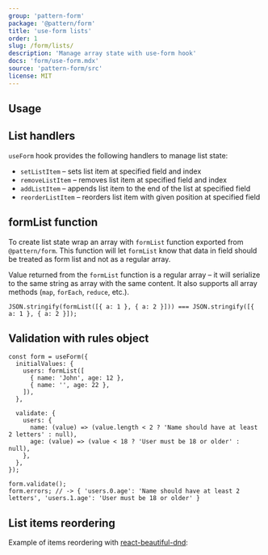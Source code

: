 ```yaml
---
group: 'pattern-form'
package: '@pattern/form'
title: 'use-form lists'
order: 1
slug: /form/lists/
description: 'Manage array state with use-form hook'
docs: 'form/use-form.mdx'
source: 'pattern-form/src'
license: MIT
---
```



## Usage

<Demo data={FormDemos.lists} />

## List handlers

`useForm` hook provides the following handlers to manage list state:

- `setListItem` – sets list item at specified field and index
- `removeListItem` – removes list item at specified field and index
- `addListItem` – appends list item to the end of the list at specified field
- `reorderListItem` – reorders list item with given position at specified field

## formList function

To create list state wrap an array with `formList` function exported from `@pattern/form`.
This function will let `formList` know that data in field should be treated as form list
and not as a regular array.

Value returned from the `formList` function is a regular array – it will serialize to the
same string as array with the same content. It also supports all array methods (`map`, `forEach`, `reduce`, etc.).

```tsx
JSON.stringify(formList([{ a: 1 }, { a: 2 }])) === JSON.stringify([{ a: 1 }, { a: 2 }]);
```

## Validation with rules object

```tsx
const form = useForm({
  initialValues: {
    users: formList([
      { name: 'John', age: 12 },
      { name: '', age: 22 },
    ]),
  },

  validate: {
    users: {
      name: (value) => (value.length < 2 ? 'Name should have at least 2 letters' : null),
      age: (value) => (value < 18 ? 'User must be 18 or older' : null),
    },
  },
});

form.validate();
form.errors; // -> { 'users.0.age': 'Name should have at least 2 letters', 'users.1.age': 'User must be 18 or older' }
```

## List items reordering

Example of items reordering with [react-beautiful-dnd](https://npmjs.com/package/react-beautiful-dnd):

<Demo data={FormDemos.dnd} />
